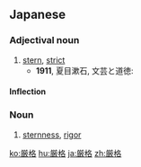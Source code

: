 ==Japanese==
{{ja-kanjitab|げん|かく|yomi=o}}

===Adjectival noun===
{{ja-adj|infl=na|げんかく|kyu=嚴格}}

# [[stern]], [[strict]]
#* '''1911''', 夏目漱石, 文芸と道徳:
#*: {{ja-usex|また個人の過失に対しては非常に'''厳格'''な態度をもっている。|また こじん の かしつ に たいして は ひじょう に '''げんかく''' な たいど を もっている。|And he took an extremely strict stance with regards to personal blunders.}}

====Inflection====
{{ja-na|げんかく}}

===Noun===
{{ja-noun|げんかく|kyu=嚴格}}

# [[sternness]], [[rigor]]

[[ko:厳格]]
[[hu:厳格]]
[[ja:厳格]]
[[zh:厳格]]